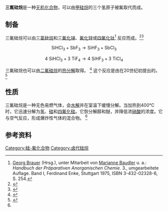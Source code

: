 {{Chembox
| Name = 
| ImageFile = Trifluorsilan.svg
| Section1 = {{Chembox Identifiers
| CAS号             = 13465-71-9
| PubChem         = 139462
| SMILES = F[SiH](F)F
}}
| Section2 = {{Chembox Properties 
| 化学式    = SiHF<sub>3</sub> 
| Appearance= 无色气体 <ref name="William M. Haynes">{{cite book|author=William M. Haynes |title=CRC Handbook of Chemistry and Physics, 93rd Edition |publisher=CRC Press |date=2016 |ISBN=978-1-4398-8050-0 |page=87 }}</ref>
| MolarMass    = 86.09
| Density          = 3.52 g·L<ref name="William M. Haynes" />
| MeltingPt    = −131 [[摄氏度|°C]]<ref name="William M. Haynes" />
| BoilingPt      = −95 °C<ref name="William M. Haynes" />
}}
| Section8 ={{Chembox Related
| OtherCpds = [[甲硅烷|甲硅烷]]<br />[[一氟硅烷|一氟硅烷]]<br />[[二氟硅烷|二氟硅烷]]<br />[[四氟化硅|四氟化硅]]
}}
}}

'''三氟硅烷'''是一种[[无机化合物|无机化合物]]，可以由[[甲硅烷|甲硅烷]]的三个氢原子被氟取代而成。

== 制备==
三氟硅烷可以由[[三氯硅烷|三氯硅烷]]和[[三氟化锑|三氟化锑]]、[[氟化锌|氟化锌]]或[[四氟化钛|四氟化钛]]<ref name="brauer">[[Georg_Brauer|Georg Brauer]] (Hrsg.), unter Mitarbeit von [[Marianne_Baudler|Marianne Baudler]] u. a.: ''Handbuch der Präparativen Anorganischen Chemie.'' 3., umgearbeitete Auflage. Band I, Ferdinand Enke, Stuttgart 1975, ISBN 3-432-02328-6, S. 254.</ref> 反应而成。<ref name="C. C. Addison">{{cite book|author=C. C. Addison |title=Inorganic Chemistry of the Main-Group Elements |publisher=Royal Society of Chemistry |date=1973 |ISBN=0-85186-752-9 |page=188 }}</ref><ref name="Leopold Gmelin">{{cite book|author=Leopold Gmelin |title=Silicon: Supplement volume |publisher=Springer-Verlag |date=1996 |ISBN=3-540-93728-5 |page=82 }}</ref>
:<math>\mathrm{SiHCl_3 + SbF_3 \longrightarrow SiHF_3 + SbCl_3}</math>

:<math>\mathrm{4 \ SiHCl_3 + 3 \ TiF_4 \longrightarrow 4 \ SiHF_3 + 3 \ TiCl_4}</math>

三氟硅烷也可以由[[二氟硅烷|二氟硅烷]]的[[热分解|热分解]]取得。 <ref name="Theodore M. Besmann">{{cite book|author=Theodore M. Besmann |title=Proceedings of the Thirteenth International Conference on Chemical Vapor Deposition |publisher=The Electrochemical Society |date=1996 |ISBN=1-56677-155-2 |page=203 }}</ref> 这个反应是由{{ld|Otto Ruff}}在20世纪初提出的。 <ref name="Helmut Werner">{{cite book|author=Helmut Werner |title=Geschichte der anorganischen Chemie Die Entwicklung einer Wissenschaft in Deutschland von Döbereiner bis heute |publisher=John Wiley & Sons |date=2016 |ISBN=978-3-527-33907-5 |page=38 }}</ref>

== 性质 ==
三氟硅烷是一种无色易燃气体，会[[水解|水解]]并在室温下缓慢分解。当加热到400℃时，它迅速分解为[[氢|氢]]、[[硅|硅]]和[[四氟化硅|四氟化硅]]。它恢分解醇和醚，并降低浓[[硝酸|硝酸]]的浓度。它与空气反应，形成爆炸性气体的混合物。 <ref name="brauer" />

== 参考资料 ==
<references />
{{硅化合物}}

[[Category:硅-氟化合物|Category:硅-氟化合物]]
[[Category:卤代硅烷|Category:卤代硅烷]]